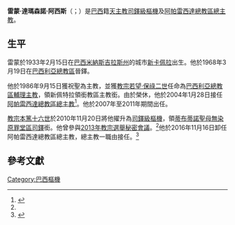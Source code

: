 {{Infobox Christian leader
| type             = cardinal
| honorific-prefix =
| name             = 雷蒙·達瑪森諾·阿西斯<br />Raymundo Damasceno Assis
| honorific-suffix =
| title = [[天主教阿帕雷西達總教區|天主教阿帕雷西達總教區榮休總主教]]
| image = Raymundo damasceno.jpg
| caption =
| province = 
| archdiocese = 阿帕雷西達
| see = 
| appointed = 2004年1月28日
| enthroned = 
| term_end = 2016年11月16日
| predecessor = {{link-en|類思·洛爾沙伊德爾|Aloísio Lorscheider}}
| successor = {{link-en|羅蘭·布蘭德斯|Orlando Brandes}}
| other_post = [[蒂布蒂諾聖母無染原罪堂|蒂布蒂諾聖母無染原罪堂區領銜司鐸]]（2010年至今）
| ordination = 1968年3月19日
| ordained_by = 
| consecration = 1986年9月15日
| consecrated_by = 
| cardinal = 2010年11月20日
| created_cardinal_by = [[教宗本篤十六世|教宗本篤十六世]]
| rank = [[樞機|司鐸級樞機]]
| previous_post = {{unbulleted list|[[天主教巴西利亞總教區|巴西利亞總教區輔理主教]]（1986年－2004年）|新佩特拉領銜教區領銜主教（1986年－2004年）}}
| birth_name =  Raymundo Damasceno Assis
| birth_date = {{Birth date and age|1937|2|15|df=y}}
| birth_place = [[巴西|巴西]][[米納斯吉拉斯州|米納斯吉拉斯州]][[新卡佩拉|新卡佩拉]]
| death_date = 
| death_place = 
| buried = 
| nationality = 巴西
| religion = 天主教
| residence = 
| parents = 
| spouse = 
| children = 
| occupation =
| profession =
| alma_mater = 
| signature = 
| coat_of_arms = Coat of arms of Raymundo Damasceno Assis.svg
}}
'''雷蒙·達瑪森諾·阿西斯'''（{{lang-pt|Raymundo Damasceno Assis}}；{{bd|1933年|2月15日|catIdx=Raymundo Damasceno Assis}}）是[[巴西|巴西]]籍[[天主教|天主教]][[樞機|司鐸級樞機]]及[[天主教阿帕雷西達總教區|阿帕雷西達總教區總主教]]。

==生平==
雷蒙於1933年2月15日在[[巴西|巴西]][[米納斯吉拉斯州|米納斯吉拉斯州]]的城市[[新卡佩拉|新卡佩拉]]出生。他於1968年3月19日在[[天主教巴西利亞總教區|巴西利亞總教區]]晉鐸。

他於1986年9月15日獲祝聖為主教，並獲[[教宗若望·保祿二世|教宗若望·保祿二世]]任命為[[天主教巴西利亞總教區|巴西利亞總教區輔理主教]]，領新佩特拉領銜教區主教銜。由於{{link-en|類思·洛爾沙伊德爾|Aloísio Lorscheider}}榮休，他於2004年1月28日接任[[天主教阿帕雷西達總教區|阿帕雷西達總教區總主教]]<ref name="Miranda20101120">{{cite web |last1=Miranda |first1=Salvador |title=Consistory of November 20, 2010 |url=https://webdept.fiu.edu/~mirandas/bios2010.htm |publisher=Florida International University |accessdate=2020-01-11 |archiveurl=https://web.archive.org/web/20200111100220/https://webdept.fiu.edu/~mirandas/bios2010.htm |archivedate=2020-01-11 |language=en}}</ref>。他於2007年至2011年期間出任{{link-en|拉丁美洲主教團|Episcopal Conference of Latin America|拉丁美洲主教團主席}}。

[[教宗本篤十六世|教宗本篤十六世]]於2010年11月20日將他擢升為[[樞機|司鐸級樞機]]，領[[蒂布蒂諾聖母無染原罪堂|蒂布蒂諾聖母無染原罪堂區司鐸]]銜。他曾參與[[2013年教宗選舉秘密會議|2013年教宗選舉秘密會議]]。<ref name="Miranda20101120" />他於2016年11月16日卸任阿帕雷西達總教區總主教，總主教一職由{{link-en|羅蘭·布蘭德斯|Orlando Brandes}}接任。<ref>{{cite press release |title=Other Pontifical Acts, 16.11.2016 |url=https://press.vatican.va/content/salastampa/en/bollettino/pubblico/2016/11/16/161116d.html |publisher=Holy See Press Office |accessdate=2020-01-11 |archiveurl=https://web.archive.org/web/20200111101532/https://press.vatican.va/content/salastampa/en/bollettino/pubblico/2016/11/16/161116d.html |archivedate=2020-01-11 |language=en |date=2016-11-16}}</ref>

==參考文獻==
{{reflist}}

{{樞機團}}
[[Category:巴西樞機|Category:巴西樞機]]